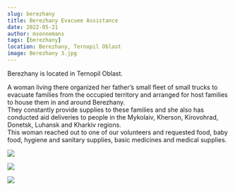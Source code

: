 ```yaml
---
slug: berezhany
title: Berezhany Evacuee Assistance
date: 2022-05-21
author: msonnemans
tags: [berezhany]
location: Berezhany, Ternopil Oblast
image: Berezhany 3.jpg
---
```

Berezhany is located in Ternopil Oblast.  

A woman living there organized her father’s small fleet of small trucks to evacuate families from the occupied territory and arranged for host families to house them in and around Berezhany.  
They constantly provide supplies to these families and she also has conducted aid deliveries to people in the Mykolaiv, Kherson, Kirovohrad, Donetsk, Luhansk and Kharkiv regions.  
This woman reached out to one of our volunteers and requested food, baby food, hygiene and sanitary supplies, basic medicines and medical supplies.   

![](/images/Berezhany-1.jpg)

![](/images/Berezhany-2.jpg)

![](/images/Berezhany-4.jpg)